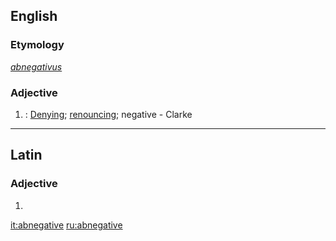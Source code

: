 ==English==

===Etymology===
{{etyl|la}} ''[[abnegativus]]''

===Adjective===
{{en-adj}}

# {{rare}}: [[denying|Denying]]; [[renouncing]]; negative - Clarke

----

==Latin==

===Adjective===
{{la-adj-form|abnegātīve}}

# {{inflection of|abnegativus|abnegātīvus|voc|m|s|lang=la}}

[[it:abnegative]]
[[ru:abnegative]]